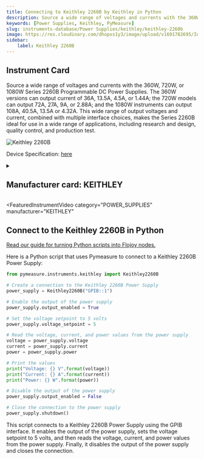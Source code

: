 ```yaml
---
title: Connecting to Keithley 2260B by Keithley in Python
description: Source a wide range of voltages and currents with the 360W, 720W, or 1080W Series 2260B Programmable DC Power Supplies. The 360W versions can output current of 36A, 13.5A, 4.5A, or 1.44A; the 720W models can output 72A, 27A, 9A, or 2.88A; and the 1080W instruments can output 108A, 40.5A, 13.5A or 4.32A. This wide range of output voltages and current, combined with multiple interface choices, makes the Series 2260B ideal for use in a wide range of applications, including research and design, quality control, and production test.
keywords: [Power Supplies, Keithley, PyMeasure] 
slug: instruments-database/Power Supplies/keithley/keithley-2260b 
image: https://res.cloudinary.com/dhopxs1y3/image/upload/v1691782695/Instruments/Power%20Supplies/Keithley-2260B/Keithley-2260B.webp
sidebar:
    label: Keithley 2260B 
---
```



## Instrument Card

Source a wide range of voltages and currents with the 360W, 720W, or 1080W Series 2260B Programmable DC Power Supplies. The 360W versions can output current of 36A, 13.5A, 4.5A, or 1.44A; the 720W models can output 72A, 27A, 9A, or 2.88A; and the 1080W instruments can output 108A, 40.5A, 13.5A or 4.32A. This wide range of output voltages and current, combined with multiple interface choices, makes the Series 2260B ideal for use in a wide range of applications, including research and design, quality control, and production test.

![Keithley 2260B](https://res.cloudinary.com/dhopxs1y3/image/upload/v1691782695/Instruments/Power%20Supplies/Keithley-2260B/Keithley-2260B.webp)

Device Specification: [here](https://download.tek.com/datasheet/1KW-73968-1_2260B_Programmable_DC_Power_Supplies_Datasheet_102122.pdf)

<details style={{ marginTop: "15px"}}>
<summary><h2 style={{display:'inline'}}>Manufacturer card: KEITHLEY</h2></summary>

![KEITHLEY](https://res.cloudinary.com/dhopxs1y3/image/upload/v1692806202/Instruments/Vendor%20Logos/Keithley.png)

Keithley Instruments is a measurement and instrument company headquartered in Solon, Ohio, that develops, manufactures, markets, and sells data acquisition products, as well as complete systems for high-volume production and assembly testing.

- Headquarters: Cleveland, Ohio, United States
- Yearly Revenue (millions, USD): 110.6
- Vendor Website: [here](https://www.tek.com/en)

</details>


<FeaturedInstrumentVideo
  category="POWER_SUPPLIES"
  manufacturer="KEITHLEY"
></FeaturedInstrumentVideo>

## Connect to the Keithley 2260B in Python

[Read our guide for turning Python scripts into Flojoy nodes.](https://docs.flojoy.ai/contribution/blocks/custom-flojoy-block/)



<Tabs>
<TabItem value="Flojoy" label="Flojoy" className="flojoy-instrument-tabs">

<NodeCardCollection category="POWER_SUPPLIES" manufacturer="Keithley"></NodeCardCollection>

</TabItem>
<TabItem value="PyMeasure" label="PyMeasure">

Here is a Python script that uses Pymeasure to connect to a Keithley 2260B Power Supply:

```python
from pymeasure.instruments.keithley import Keithley2260B

# Create a connection to the Keithley 2260B Power Supply
power_supply = Keithley2260B("GPIB::1")

# Enable the output of the power supply
power_supply.output_enabled = True

# Set the voltage setpoint to 5 volts
power_supply.voltage_setpoint = 5

# Read the voltage, current, and power values from the power supply
voltage = power_supply.voltage
current = power_supply.current
power = power_supply.power

# Print the values
print("Voltage: {} V".format(voltage))
print("Current: {} A".format(current))
print("Power: {} W".format(power))

# Disable the output of the power supply
power_supply.output_enabled = False

# Close the connection to the power supply
power_supply.shutdown()
```

This script connects to a Keithley 2260B Power Supply using the GPIB interface. It enables the output of the power supply, sets the voltage setpoint to 5 volts, and then reads the voltage, current, and power values from the power supply. Finally, it disables the output of the power supply and closes the connection.

</TabItem>
</Tabs>